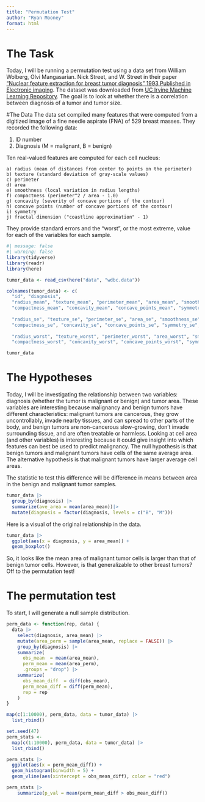 ```yaml
---
title: "Permutation Test"
author: "Ryan Mooney"
format: html
---
```


# The Task
Today, I will be running a permutation test using a data set from William Wolberg, Olvi Mangasarian. Nick Street, and W. Street in their paper ["Nuclear feature extraction for breast tumor diagnosis" 1993 Published in Electronic imaging](https://minds.wisconsin.edu/bitstream/handle/1793/59692/TR1131.pdf;jsessionid=D67421CDB9C9D60F48E00CFD511DD259?sequence=1). The dataset was downloaded from [UC Irvine Machine Learning Repository](https://archive.ics.uci.edu/dataset/17/breast%2Bcancer%2Bwisconsin%2Bdiagnostic?utm_source=chatgpt.com). The goal is to look at whether there is a correlation between diagnosis of a tumor and tumor size. 

#The Data
The data set compiled many features that were computed from a digitized image of a fine needle aspirate (FNA) of 529 breast masses. They recorded the following data:

1) ID number
2) Diagnosis (M = malignant, B = benign)

Ten real-valued features are computed for each cell nucleus:

	a) radius (mean of distances from center to points on the perimeter)
	b) texture (standard deviation of gray-scale values)
	c) perimeter
	d) area
	e) smoothness (local variation in radius lengths)
	f) compactness (perimeter^2 / area - 1.0)
	g) concavity (severity of concave portions of the contour)
	h) concave points (number of concave portions of the contour)
	i) symmetry 
	j) fractal dimension ("coastline approximation" - 1)
	
They provide standard errors and the "worst", or the most extreme, value for each of the variables for each sample. 

```r
#| message: false
#| warning: false
library(tidyverse)
library(readr)
library(here)

tumor_data <- read_csv(here("data", "wdbc.data"))

colnames(tumor_data) <- c(
  "id", "diagnosis",
  "radius_mean", "texture_mean", "perimeter_mean", "area_mean", "smoothness_mean",
  "compactness_mean", "concavity_mean", "concave_points_mean", "symmetry_mean", "fractal_dimension_mean",
  
  "radius_se", "texture_se", "perimeter_se", "area_se", "smoothness_se",
  "compactness_se", "concavity_se", "concave_points_se", "symmetry_se", "fractal_dimension_se",
  
  "radius_worst", "texture_worst", "perimeter_worst", "area_worst", "smoothness_worst",
  "compactness_worst", "concavity_worst", "concave_points_worst", "symmetry_worst", "fractal_dimension_worst")

tumor_data
```

# The Hypotheses

Today, I will be investigating the relationship between two variables: diagnosis (whether the tumor is malignant or benign) and tumor area. These variables are interesting because malignancy and benign tumors have different characteristics: malignant tumors are cancerous, they grow uncontrollably, invade nearby tissues, and can spread to other parts of the body, and benign tumors are non-cancerous slow-growing, don’t invade surrounding tissue, and are often treatable or harmless. Looking at cell area (and other variables) is interesting because it could give insight into which features can best be used to predict malignancy. The null hypothesis is that benign tumors and malignant tumors have cells of the same average area. The alternative hypothesis is that malignant tumors have larger average cell areas. 

The statistic to test this difference will be difference in means between area in the benign and malignant tumor samples. 

```r
tumor_data |> 
  group_by(diagnosis) |> 
  summarize(ave_area = mean(area_mean))|>
  mutate(diagnosis = factor(diagnosis, levels = c("B", "M")))
```
Here is a visual of the original relationship in the data.

```r
tumor_data |> 
  ggplot(aes(x = diagnosis, y = area_mean)) + 
  geom_boxplot()
```
So, it looks like the mean area of malignant tumor cells is larger than that of benign tumor cells. However, is that generalizable to other breast tumors? Off to the permutation test!

# The permutation test

To start, I will generate a null sample distribution. 

```r
perm_data <- function(rep, data) {
  data |>
    select(diagnosis, area_mean) |>
    mutate(area_perm = sample(area_mean, replace = FALSE)) |>
    group_by(diagnosis) |>
    summarize(
      obs_mean  = mean(area_mean),
      perm_mean = mean(area_perm),
      .groups = "drop") |>
    summarize(
      obs_mean_diff  = diff(obs_mean),
      perm_mean_diff = diff(perm_mean),
      rep = rep
    )
}

map(c(1:10000), perm_data, data = tumor_data) |> 
  list_rbind()
```

```r
set.seed(47)
perm_stats <- 
  map(c(1:10000), perm_data, data = tumor_data) |> 
  list_rbind() 

perm_stats |> 
  ggplot(aes(x = perm_mean_diff)) + 
  geom_histogram(binwidth = 5) + 
  geom_vline(aes(xintercept = obs_mean_diff), color = "red")
```
```r
perm_stats |> 
    summarize(p_val = mean(perm_mean_diff > obs_mean_diff))
```


